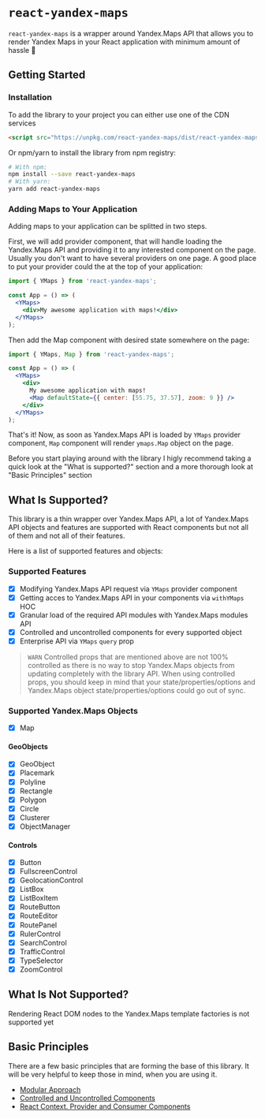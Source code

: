 

# `react-yandex-maps`

`react-yandex-maps` is a wrapper around Yandex.Maps API that allows you to
render Yandex Maps in your React application with minimum amount of hassle 🎉

## Getting Started

### Installation

To add the library to your project you can either use one of the CDN services

```html
<script src="https://unpkg.com/react-yandex-maps/dist/react-yandex-maps.umd.js"></script>
```

Or npm/yarn to install the library from npm registry:

```bash
# With npm:
npm install --save react-yandex-maps
# With yarn:
yarn add react-yandex-maps
```

### Adding Maps to Your Application

Adding maps to your application can be splitted in two steps.

First, we will add provider component, that will handle loading the Yandex.Maps
API and providing it to any interested component on the page. Usually you don't
want to have several providers on one page. A good place to put your provider
could the at the top of your application:

```jsx
import { YMaps } from 'react-yandex-maps';

const App = () => (
  <YMaps>
    <div>My awesome application with maps!</div>
  </YMaps>
);
```

Then add the Map component with desired state somewhere on the page:

```jsx
import { YMaps, Map } from 'react-yandex-maps';

const App = () => (
  <YMaps>
    <div>
      My awesome application with maps!
      <Map defaultState={{ center: [55.75, 37.57], zoom: 9 }} />
    </div>
  </YMaps>
);
```

That's it! Now, as soon as Yandex.Maps API is loaded by `YMaps` provider
component, `Map` component will render `ymaps.Map` object on the page.

Before you start playing around with the library I higly recommend taking a 
quick look at the "What is supported?" section and a more thorough look at 
"Basic Principles" section

## What Is Supported?

This library is a thin wrapper over Yandex.Maps API, a lot of Yandex.Maps API
objects and features are supported with React components but not all of them and
not all of their features.

Here is a list of supported features and objects:

### Supported Features

- [x] Modifying Yandex.Maps API request via `YMaps` provider component
- [x] Getting acces to Yandex.Maps API in your components via `withYMaps` HOC
- [x] Granular load of the required API modules with Yandex.Maps modules API
- [x] Controlled and uncontrolled components for every supported object
- [x] Enterprise API via `YMaps` `query` prop

> `WARN` Controlled props that are mentioned above are not 100% controlled as there is
> no way to stop Yandex.Maps objects from updating completely with the library
> API. When using controlled props, you should keep in mind that your
> state/properties/options and Yandex.Maps object state/properties/options could
> go out of sync.

### Supported Yandex.Maps Objects

- [x] Map

#### GeoObjects

- [x] GeoObject
- [x] Placemark
- [x] Polyline
- [x] Rectangle
- [x] Polygon
- [x] Circle
- [x] Clusterer
- [x] ObjectManager

#### Controls

- [x] Button
- [x] FullscreenControl
- [x] GeolocationControl
- [x] ListBox
- [x] ListBoxItem
- [x] RouteButton
- [x] RouteEditor
- [x] RoutePanel
- [x] RulerControl
- [x] SearchControl
- [x] TrafficControl
- [x] TypeSelector
- [x] ZoomControl

## What Is Not Supported?

Rendering React DOM nodes to the Yandex.Maps template factories is not supported yet

## Basic Principles

There are a few basic principles that are forming the base of this library. It
will be very helpful to keep those in mind, when you are using it.

- [Modular Approach][4.1]
- [Controlled and Uncontrolled Components][4.2]
- [React Context. Provider and Consumer Components][4.3]

[4.1]: /basic-principles/modular-approach
[4.2]: /basic-principles/controlled-uncontrolled-components
[4.3]: /basic-principles/react-context-provider-consumer
